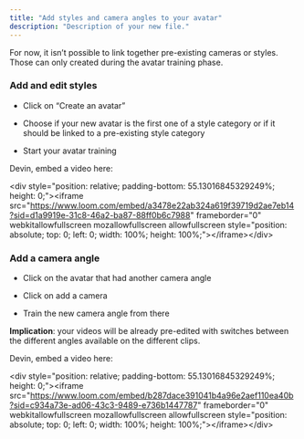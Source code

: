 ```yaml
---
title: "Add styles and camera angles to your avatar"
description: "Description of your new file."
---
```


<Info>
  For now, it isn’t possible to link together pre-existing cameras or styles. Those can only created during the avatar training phase.
</Info>

### Add and edit styles

* Click on “Create an avatar”

* Choose if your new avatar is the first one of a style category or if it should be linked to a pre-existing style category

* Start your avatar training

Devin, embed a video here:

\<div style="position: relative; padding-bottom: 55.13016845329249%; height: 0;">\<iframe src="https://www.loom.com/embed/a3478e22ab324a619f39719d2ae7eb14?sid=d1a9919e-31c8-46a2-ba87-88ff0b6c7988" frameborder="0" webkitallowfullscreen mozallowfullscreen allowfullscreen style="position: absolute; top: 0; left: 0; width: 100%; height: 100%;">\</iframe>\</div>

### Add a camera angle

* Click on the avatar that had another camera angle

* Click on add a camera

* Train the new camera angle from there

**Implication**: your videos will be already pre-edited with switches between the different angles available on the different clips.

Devin, embed a video here:

\<div style="position: relative; padding-bottom: 55.13016845329249%; height: 0;">\<iframe src="https://www.loom.com/embed/b287dace391041b4a96e2aef110ea40b?sid=c934a73e-ad06-43c3-9489-e736b1447787" frameborder="0" webkitallowfullscreen mozallowfullscreen allowfullscreen style="position: absolute; top: 0; left: 0; width: 100%; height: 100%;">\</iframe>\</div>